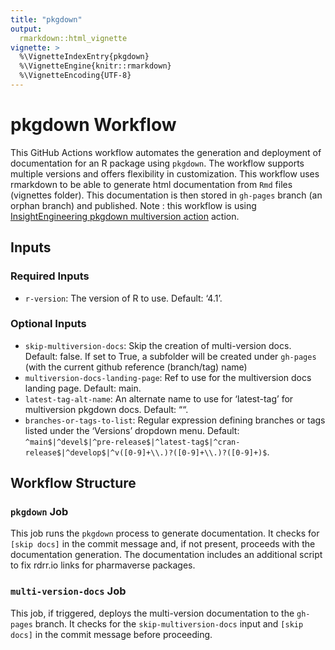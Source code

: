 ```yaml
---
title: "pkgdown"
output: 
  rmarkdown::html_vignette
vignette: >
  %\VignetteIndexEntry{pkgdown}
  %\VignetteEngine{knitr::rmarkdown}
  %\VignetteEncoding{UTF-8}
---
```


# pkgdown Workflow

This GitHub Actions workflow automates the generation and deployment of documentation for an R package using `pkgdown`. The workflow supports multiple versions and offers flexibility in customization.
This workflow uses rmarkdown to be able to generate html documentation from `Rmd` files (vignettes folder). This documentation is then stored in `gh-pages` branch (an orphan branch) and published.
Note : this workflow is using [InsightEngineering pkgdown multiversion action](https://github.com/insightsengineering/r-pkgdown-multiversion) action.

## Inputs

### Required Inputs

- `r-version`: The version of R to use. Default: '4.1'.

### Optional Inputs

- `skip-multiversion-docs`: Skip the creation of multi-version docs. Default: false. If set to True, a subfolder will be created under `gh-pages` (with the current github reference (branch/tag) name)
- `multiversion-docs-landing-page`: Ref to use for the multiversion docs landing page. Default: main.
- `latest-tag-alt-name`: An alternate name to use for 'latest-tag' for multiversion pkgdown docs. Default: "".
- `branches-or-tags-to-list`: Regular expression defining branches or tags listed under the 'Versions' dropdown menu. Default: `^main$|^devel$|^pre-release$|^latest-tag$|^cran-release$|^develop$|^v([0-9]+\\.)?([0-9]+\\.)?([0-9]+)$`.

## Workflow Structure

### `pkgdown` Job

This job runs the `pkgdown` process to generate documentation. It checks for `[skip docs]` in the commit message and, if not present, proceeds with the documentation generation. The documentation includes an additional script to fix rdrr.io links for pharmaverse packages.

### `multi-version-docs` Job

This job, if triggered, deploys the multi-version documentation to the `gh-pages` branch. It checks for the `skip-multiversion-docs` input and `[skip docs]` in the commit message before proceeding.

